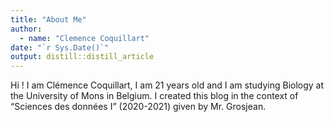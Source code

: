 ```yaml
---
title: "About Me"
author:
  - name: "Clemence Coquillart" 
date: "`r Sys.Date()`"
output: distill::distill_article
---
```


Hi ! I am Clémence Coquillart, I am 21 years old and I am studying Biology at the University of Mons in Belgium. I created this blog in the context of "Sciences des données I" (2020-2021) given by Mr. Grosjean.

